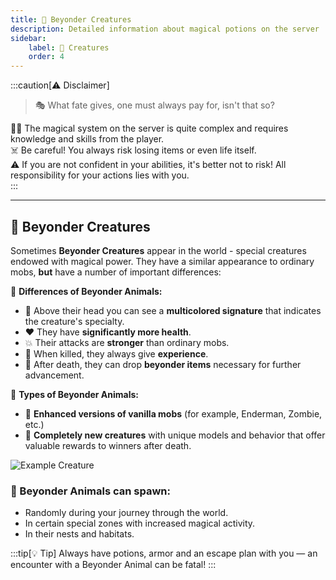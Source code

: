 ```yaml
---
title: 🐲 Beyonder Creatures
description: Detailed information about magical potions on the server
sidebar:
    label: 🐲 Creatures
    order: 4
---
```




:::caution[⚠️ Disclaimer]
> 🎭 What fate gives, one must always pay for, isn't that so?

🧙‍♂️ The magical system on the server is quite complex and requires knowledge and skills from the player.  
☠️ Be careful! You always risk losing items or even life itself.  
⚠️ If you are not confident in your abilities, it's better not to risk! All responsibility for your actions lies with you.  
:::

---

## 🐾 Beyonder Creatures

Sometimes **Beyonder Creatures** appear in the world - special creatures endowed with magical power.
They have a similar appearance to ordinary mobs, **but** have a number of important differences:

🔹 **Differences of Beyonder Animals:**
- 📛 Above their head you can see a **multicolored signature** that indicates the creature's specialty.
- ❤️ They have **significantly more health**.
- 💥 Their attacks are **stronger** than ordinary mobs.
- 🎁 When killed, they always give **experience**.
- 🧪 After death, they can drop **beyonder items** necessary for further advancement.

🔮 **Types of Beyonder Animals:**
- 🐑 **Enhanced versions of vanilla mobs** (for example, Enderman, Zombie, etc.)
- 🐉 **Completely new creatures** with unique models and behavior that offer valuable rewards to winners after death.

<p align={"center"}>
    <img src={creature.src} width={"80%"} align alt="Example Creature"/>
</p>


### 📌 Beyonder Animals can spawn:
- Randomly during your journey through the world.
- In certain special zones with increased magical activity.
- In their nests and habitats.

:::tip[💡 Tip]
Always have potions, armor and an escape plan with you — an encounter with a Beyonder Animal can be fatal!
:::